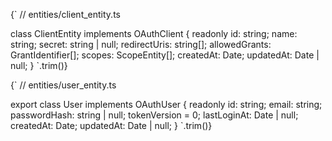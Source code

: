 
<CodeBlock language="typescript">{`
// entities/client_entity.ts

class ClientEntity implements OAuthClient {
  readonly id: string;
  name: string;
  secret: string | null;
  redirectUris: string[];
  allowedGrants: GrantIdentifier[];
  scopes: ScopeEntity[];
  createdAt: Date;
  updatedAt: Date | null;
}
`.trim()}</CodeBlock>

<CodeBlock language="typescript">{`
// entities/user_entity.ts

export class User implements OAuthUser {
  readonly id: string;
  email: string;
  passwordHash: string | null;
  tokenVersion = 0;
  lastLoginAt: Date | null;
  createdAt: Date;
  updatedAt: Date | null;
}
`.trim()}</CodeBlock>
